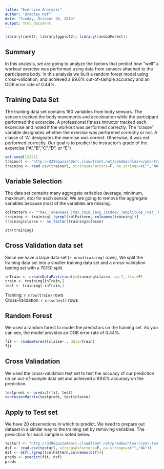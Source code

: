 ```yaml
---
title: "Exercise Analysis"
author: "Bradley Hof"
date: "Sunday, October 26, 2014"
output: html_document
---
```

```r
library(caret); library(ggplot2); library(randomForest);
```
## Summary
In this analysis, we are going to analyze the factors that predict how "well" a workout exercise was performed using data from sensors attached to the participants body. In this analysis we built a random forest model using cross-validation, and achieved a 99.6% out-of-sample accuracy and an OOB error rate of 0.44%.

## Training Data Set
The training data set contains 160 variables from body sensors. The sensors tracked the body movements and acceleration while the participant performed the excercise.  A professional fitness intructor tracked each excercise and noted if the workout was performed correctly.  The "classe" variable designates whether the exercise was performed correctly or not. A classe of "A" designates the exercise was correct. Otherwise, it was not performed correctly.  Our goal is to predict the instructor's grade of the excercise ("A","B","C","D", or "E")
```r
set.seed(12321)
trainurl <- "http://d396qusza40orc.cloudfront.net/predmachlearn/pml-training.csv"
training <- read.csv(trainurl, stringsAsFactors=F, na.strings=c("","NA"))
```

## Variable Selection
The data set contains many aggregate variables (average, minimum, maximum, etc) for each sensor.  We are going to remove the aggregate variables because most of the variables are missing. 
```r
colPattern <- "^max_|skewness_|max_|min_|avg_|stddev_|amplitude_|var_|kurtosis_|raw_time|cvtd_|X|user_name|new_window|num_window"
training <- training[,!grepl(colPattern, colnames(training))]
training$classe <- as.factor(training$classe)

str(training)
```

## Cross Validation data set
Since we have a large data set (`r nrow(training)` rows), We split the training data set into a smaller training data set and a cross-validation testing set with a 70/30 split. 
```r
inTrain <- createDataPartition(y=training$classe, p=.7, list=F)
train <- training[inTrain,]
test <- training[-inTrain,]
```

Training: `r nrow(train)` rows   
Cross-Validation: `r nrow(test)` rows

## Random Forest
We used a random forest to model the predictors on the training set. As you can see, the model provides an OOB error rate of  0.44%. 
```r
fit <- randomForest(classe~., data=train)
fit
```

## Cross Valiadation
We used the cross-validation test set to test the accuacy of our prediction on an out-of-sample data set and achieved a 99.6% accuracy on the prediction. 
```r
testpreds <- predict(fit, test)
confusionMatrix(testpreds, test$classe)
```

## Apply to Test set
We have 20 observations in which to predict.  We need to prepare out dataset in a similar way to the training set by removing variables. The prediction for each sample is noted below.  
```r
testurl <- "http://d396qusza40orc.cloudfront.net/predmachlearn/pml-testing.csv"
dsf <- read.csv(testurl, stringsAsFactors=F, na.strings=c("","NA"))
dsf <- dsf[,!grepl(colPattern,colnames(dsf))]
preds <- predict(fit, dsf)
preds
```
